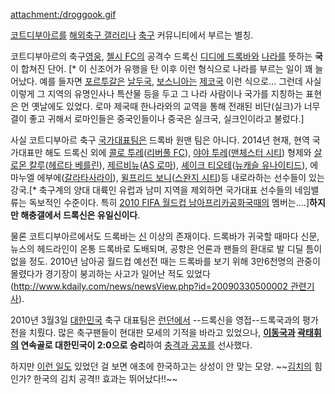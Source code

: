 attachment:/droggook.gif

[[코트디부아르]]를 [[해외축구 갤러리]]나 [[축구]] 커뮤니티에서 부르는 별칭.

코트디부아르의 축구[[영웅]], [[첼시 FC]]의 공격수 드록신 [[디디에 드록바]]와 [[나라]]를 뜻하는 '''국'''이 합쳐진 단어. [* 이 신조어가 유행을 탄 이후 이런 형식으로 나라를 부르는 일이 꽤 늘어났다. 예를 들자면 [[포르투갈]]은 [[크리스티아누 호날두|날두국]], [[보스니아]]는 [[에딘 제코|제코국]] 이런 식으로... 그런데 사실 이렇게 그 지역의 유명인사나 특산물 등을 두고 그 나라 사람이나 국가를 지칭하는 표현은 먼 옛날에도 있었다. 로마 제국때 한나라와의 교역을 통해 전래된 비단(실크)가 너무 결이 좋고 귀해서 로마인들은 중국인들이나 중국은 실크국, 실크인이라고 불렀다.]

사실 코트디부아르 축구 [[국가대표]]팀은 드록바 원맨 팀은 아니다. 2014년 현재, 현역 국가대표만 해도 드록신 외에 [[콜로 투레]]([[리버풀 FC]]), [[야야 투레]]([[맨체스터 시티]]) 형제와 [[살로몬 칼루]]([[헤르타 베를린]]), [[제르비뉴]]([[AS 로마]]), [[셰이크 티오테]]([[뉴캐슬 유나이티드]]), 에마누엘 에부에([[갈라타사라이]]), [[윌프리드 보니]]([[스완지 시티]])등 내로라하는 선수들이 있는 강국.[* 축구계의 양대 대륙인 유럽과 남미 지역을 제외하면 국가대표 선수들의 네임밸류는 독보적인 수준이다. 특히 [[2010 FIFA 월드컵 남아프리카공화국]]때의 멤버는....]'''하지만 해충갤에서 드록신은 유일신이다'''.

물론 코트디부아르에서도 드록바는 [[신]] 이상의 존재이다. 드록바가 귀국할 때마다 신문, 뉴스의 헤드라인이 온통 드록바로 도배되며, 공항은 언론과 팬들의 환대로 발 디딜 틈이 없을 정도. 2010년 남아공 월드컵 예선전 때는 드록바를 보기 위해 3만6천명의 관중이 몰렸다가 경기장이 붕괴하는 사고가 일어난 적도 있었다([[http://www.kdaily.com/news/newsView.php?id=20090330500002 관련기사]]).

2010년 3월3일 [[대한민국]] 축구 대표팀은 [[런던]]에서 --드록신을 영접--드록국과의 평가전을 치뤘다. 많은 축구팬들이 현대판 모세의 기적을 바라고 있었으나, ''' [[이동국]]과 [[곽태휘]]의 연속골로 대한민국이 2:0으로 승리'''하여 [[충격과 공포]]를 선사했다. 

{{{#!html
<object type='application/x-shockwave-flash' width='502px' height='399px' align='middle' classid='clsid:d27cdb6e-ae6d-11cf-96b8-444553540000' codebase='http://fpdownload.macromedia.com/pub/shockwave/cabs/flash/swflash.cab#version=8,0,0,0'><param name='movie' value='http://flvs.daum.net/flvPlayer.swf?vid=GUTQTDM5tY8$' /><param name='allowScriptAccess' value='always' /><param name='allowFullScreen' value='true' /><param name='bgcolor' value='#000000' /><embed src='http://flvs.daum.net/flvPlayer.swf?vid=GUTQTDM5tY8$' width='502px' height='399px' allowScriptAccess='always' type='application/x-shockwave-flash' allowFullScreen='true' bgcolor='#000000' ></embed></object>
}}}
하지만 [[정성룡(축구선수)#s-3|이런 일]]도 있었던 걸 보면 애초에 한국하고는 상성이 안 맞는 모양.
~~[[김치]]의 힘인가? 한국의 김치 공격!! 효과는 뛰어났다!!~~
